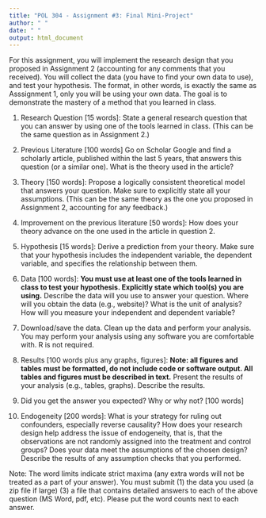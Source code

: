 ```yaml
---
title: "POL 304 - Assignment #3: Final Mini-Project"
author: " "
date: " "
output: html_document
---
```


For this assignment, you will implement the research design that you proposed in Assignment 2 (accounting for any comments that you received). You will collect the data (you have to find your own data to use), and test your hypothesis. The format, in other words, is exactly the same as Asssignment 1, only you will be using your own data. The goal is to demonstrate the mastery of a method that you learned in class.

1. Research Question [15 words]: State a general research question that you can answer by using one of the tools learned in class. (This can be the same question as in Assignment 2.)

2. Previous Literature [100 words] Go on Scholar Google and find a scholarly article, published within the last 5 years, that answers this question (or a similar one). What is the theory used in the article?

3. Theory [150 words]: Propose a logically consistent theoretical model that answers your question. Make sure to explicitly state all your assumptions.  (This can be the same theory as the one you proposed in Assignment 2, accounting for any feedback.) 

4. Improvement on the previous literature [50 words]: How does your theory advance on the one used in the article in question 2.

5. Hypothesis [15 words]: Derive a prediction from your theory. Make sure that your hypothesis includes the independent variable, the dependent variable, and specifies the relationship between them. 

7. Data [100 words]: **You must use at least one of the tools learned in class to test your hypothesis. Explicitly state which tool(s) you are using.** Describe the data will you use to answer your question.  Where will you obtain the data (e.g., website)? What is the unit of analysis? How will you measure your independent and dependent variable?



8. Download/save the data. Clean up the data and perform your analysis. You may perform your analysis using any software you are comfortable with. R is not required.

9. Results [100 words plus any graphs, figures]: **Note: all figures and tables must be formatted, do not include code or software output. All tables and figures must be described in text.** Present the results of your analysis (e.g., tables, graphs). Describe the results.

11. Did you get the answer you expected? Why or why not? [100 words]

12. Endogeneity [200 words]: What is your strategy for ruling out confounders, especially reverse causality? How does your research design help address the issue of endogeneity, that is, that the observations are not randomly assigned into the treatment and control groups? Does your data meet the assumptions of the chosen design? Describe the results of any assumption checks that you performed.

Note: The word limits indicate strict maxima (any extra words will not be treated as a part of your answer). You must submit (1) the data you used (a zip file if large) (3) a file that contains detailed answers to each of the above question (MS Word, pdf, etc). Please put the word counts next to each answer.

